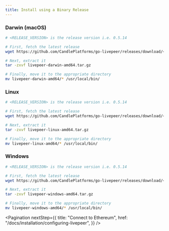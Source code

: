```yaml
---
title: Install using a Binary Release
---
```


### Darwin (macOS)

```bash
# <RELEASE_VERSION> is the release version i.e. 0.5.14

# First, fetch the latest release
wget https://github.com/CandlePlatforms/go-livepeer/releases/download/<RELEASE_VERSION>/livepeer-darwin-amd64.tar.gz

# Next, extract it
tar -zxvf livepeer-darwin-amd64.tar.gz

# Finally, move it to the appropriate directory
mv livepeer-darwin-amd64/* /usr/local/bin/
```

### Linux

```bash
# <RELEASE_VERSION> is the release version i.e. 0.5.14

# First, fetch the latest release
wget https://github.com/CandlePlatforms/go-livepeer/releases/download/<RELEASE_VERSION>/livepeer-linux-amd64.tar.gz

# Next, extract it
tar -zxvf livepeer-linux-amd64.tar.gz

# Finally, move it to the appropriate directory
mv livepeer-linux-amd64/* /usr/local/bin/
```

### Windows

```bash
# <RELEASE_VERSION> is the release version i.e. 0.5.14

# First, fetch the latest release
wget https://github.com/CandlePlatforms/go-livepeer/releases/download/<RELEASE_VERSION>/livepeer-windows-amd64.tar.gz

# Next, extract it
tar -zxvf livepeer-windows-amd64.tar.gz

# Finally, move it to the appropriate directory
mv livepeer-windows-amd64/* /usr/local/bin/
```

<Pagination
  nextStep={{
    title: "Connect to Ethereum",
    href: "/docs/installation/configuring-livepeer",
  }}
/>

